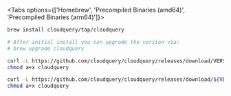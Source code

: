 
<Tabs options={['Homebrew', 'Precompiled Binaries (amd64)', 'Precompiled Binaries (arm64)']}>
<Tab>

```bash copy
brew install cloudquery/tap/cloudquery

# After initial install you can upgrade the version via:
# brew upgrade cloudquery
```

</Tab>

<Tab>

```bash copy
curl -L https://github.com/cloudquery/cloudquery/releases/download/VERSION_CLI/cloudquery_darwin_amd64 -o cloudquery
chmod a+x cloudquery
```

</Tab>

<Tab>

```bash copy
curl -L https://github.com/cloudquery/cloudquery/releases/download/${VERSION_CLI}/cloudquery_darwin_arm64 -o cloudquery
chmod a+x cloudquery
```

</Tab>

</Tabs>